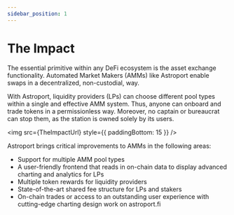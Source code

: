 ```yaml
---
sidebar_position: 1
---
```



# The Impact

The essential primitive within any DeFi ecosystem is the asset exchange functionality. Automated Market Makers (AMMs) like Astroport enable swaps in a decentralized, non-custodial, way. 

With Astroport, liquidity providers (LPs) can choose different pool types within a single and effective AMM system. Thus, anyone can onboard and trade tokens in a permissionless way. Moreover, no captain or bureaucrat can stop them, as the station is owned solely by its users.

<img src={TheImpactUrl} style={{ paddingBottom: 15 }} />

Astroport brings critical improvements to AMMs in the following areas:

- Support for multiple AMM pool types
- A user-friendly frontend that reads in on-chain data to display advanced charting and analytics for LPs
- Multiple token rewards for liquidity providers
- State-of-the-art shared fee structure for LPs and stakers
- On-chain trades or access to an outstanding user experience with cutting-edge charting design work on astroport.fi
